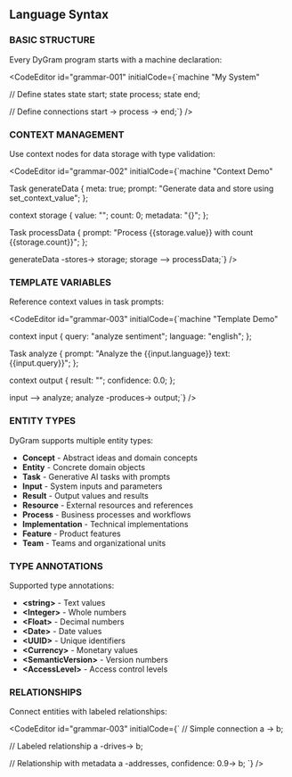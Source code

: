 
<PageLayout title="Grammar Reference">


## Language Syntax

### BASIC STRUCTURE

Every DyGram program starts with a machine declaration:

<CodeEditor
    id="grammar-001"
    initialCode={`machine "My System"

// Define states
state start;
state process;
state end;

// Define connections
start -> process -> end;`}
/>

### CONTEXT MANAGEMENT

Use context nodes for data storage with type validation:

<CodeEditor
    id="grammar-002"
    initialCode={`machine "Context Demo"

Task generateData {
  meta: true;
  prompt: "Generate data and store using set_context_value";
};

context storage {
  value<string>: "";
  count<number>: 0;
  metadata<object>: "{}";
};

Task processData {
  prompt: "Process {{storage.value}} with count {{storage.count}}";
};

generateData -stores-> storage;
storage --> processData;`}
/>

### TEMPLATE VARIABLES

Reference context values in task prompts:

<CodeEditor
    id="grammar-003"
    initialCode={`machine "Template Demo"

context input {
  query<string>: "analyze sentiment";
  language<string>: "english";
};

Task analyze {
  prompt: "Analyze the {{input.language}} text: {{input.query}}";
};

context output {
  result<string>: "";
  confidence<number>: 0.0;
};

input --> analyze;
analyze -produces-> output;`}
/>

### ENTITY TYPES

DyGram supports multiple entity types:

- **Concept** - Abstract ideas and domain concepts
- **Entity** - Concrete domain objects
- **Task** - Generative AI tasks with prompts
- **Input** - System inputs and parameters
- **Result** - Output values and results
- **Resource** - External resources and references
- **Process** - Business processes and workflows
- **Implementation** - Technical implementations
- **Feature** - Product features
- **Team** - Teams and organizational units

### TYPE ANNOTATIONS

Supported type annotations:

- **&lt;string&gt;** - Text values
- **&lt;Integer&gt;** - Whole numbers
- **&lt;Float&gt;** - Decimal numbers
- **&lt;Date&gt;** - Date values
- **&lt;UUID&gt;** - Unique identifiers
- **&lt;Currency&gt;** - Monetary values
- **&lt;SemanticVersion&gt;** - Version numbers
- **&lt;AccessLevel&gt;** - Access control levels

### RELATIONSHIPS

Connect entities with labeled relationships:

<CodeEditor
    id="grammar-003"
    initialCode={`
// Simple connection
a -> b;

// Labeled relationship
a -drives-> b;

// Relationship with metadata
a -addresses, confidence: 0.9-> b;
`}
/>


</PageLayout>